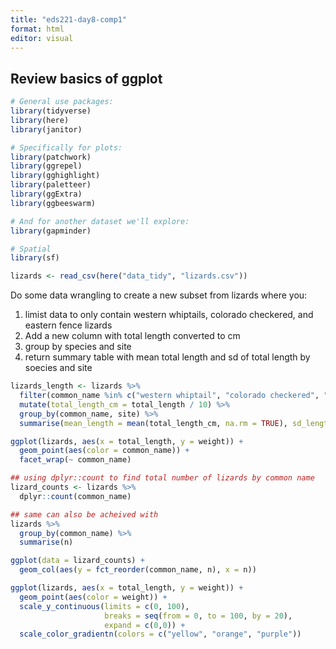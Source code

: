 ```yaml
---
title: "eds221-day8-comp1"
format: html
editor: visual
---
```


## Review basics of ggplot

```r
# General use packages:
library(tidyverse)
library(here)
library(janitor)

# Specifically for plots:
library(patchwork)
library(ggrepel)
library(gghighlight)
library(paletteer)
library(ggExtra)
library(ggbeeswarm)

# And for another dataset we'll explore:
library(gapminder)

# Spatial
library(sf)
```

```r
lizards <- read_csv(here("data_tidy", "lizards.csv"))
```

Do some data wrangling to create a new subset from lizards where you:

1.  limist data to only contain western whiptails, colorado checkered, and eastern fence lizards
2.  Add a new column with total length converted to cm
3.  group by species and site
4.  return summary table with mean total length and sd of total length by soecies and site

```r
lizards_length <- lizards %>% 
  filter(common_name %in% c("western whiptail", "colorado checkered", "eastern fence")) %>% 
  mutate(total_length_cm = total_length / 10) %>% 
  group_by(common_name, site) %>% 
  summarise(mean_length = mean(total_length_cm, na.rm = TRUE), sd_length = sd(total_length_cm, na.rm = TRUE))
```

```r
ggplot(lizards, aes(x = total_length, y = weight)) +
  geom_point(aes(color = common_name)) +
  facet_wrap(~ common_name)
```

```r
## using dplyr::count to find total number of lizards by common name
lizard_counts <- lizards %>% 
  dplyr::count(common_name)

## same can also be acheived with
lizards %>% 
  group_by(common_name) %>% 
  summarise(n)
```

```r
ggplot(data = lizard_counts) +
  geom_col(aes(y = fct_reorder(common_name, n), x = n))
```

```r
ggplot(lizards, aes(x = total_length, y = weight)) +
  geom_point(aes(color = weight)) +
  scale_y_continuous(limits = c(0, 100),
                     breaks = seq(from = 0, to = 100, by = 20),
                     expand = c(0,0)) +
  scale_color_gradientn(colors = c("yellow", "orange", "purple"))
 
```
